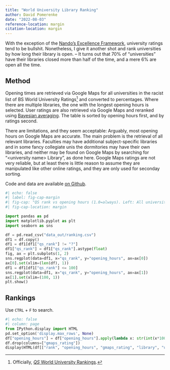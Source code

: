 ```yaml
---
title: "World University Library Ranking"
author: David Pomerenke
date: "2022-08-03"
reference-location: margin
citation-location: margin
---
```


With the exception of the [Nando's Excellence Framework](https://bantshire.github.io/blog-nandos.html), university ratings tend to be bullshit. Nonetheless, I give it another shot and rank universities by how long their library is open. -- It turns out that 70% of "universities" have their libraries closed more than half of the time, and a mere 6% are open all the time.

## Method

Opening times are retrieved via Google Maps for all universities in the racist list of BS World University Ratings^[Officially, [_QS_ World University Rankings](https://www.topuniversities.com/university-rankings/world-university-rankings/2023).] and converted to percentages. Where there are multiple libraries, the one with the longest opening hours is selected. User ratings are also retrieved via Google Maps and reranked using [Bayesian averaging](https://www.algolia.com/doc/guides/managing-results/must-do/custom-ranking/how-to/bayesian-average/). The table is sorted by opening hours first, and by ratings second.

There are limitations, and they seem acceptable: Arguably, most opening hours on Google Maps are accurate. The main problem is the retrieval of all relevant libraries. Faculties may have additional subject-specific libraries and in some fancy collegiate unis the dormitories may have their own libraries, and neither may be found on Google Maps by searching for "\<university name\> Library", as done here. Google Maps ratings are not very reliable, but at least there is little reason to assume they are manipulated like other online ratings, and they are only used for seconday sorting.

Code and data are available [on Github](https://github.com/davidpomerenke/library-ranking).

```python
#| echo: false
#| label: fig-cap-margin
#| fig-cap: "QS rank vs opening hours (1.0=always). Left: All universities. Right: Only top 100 QS ranked universities. There is no clear correlation."
#| fig-cap-location: margin

import pandas as pd
import matplotlib.pyplot as plt
import seaborn as sns

df = pd.read_csv("data_out/ranking.csv")
df1 = df.copy()
df1 = df1[df1["qs_rank"] != "?"]
df1["qs_rank"] = df1["qs_rank"].astype(float)
fig, ax = plt.subplots(1, 2)
sns.regplot(data=df1, x="qs_rank", y="opening_hours", ax=ax[0])
ax[0].set(xlim=(len(df), 1))
df1 = df1[df1["qs_rank"] <= 100]
sns.regplot(data=df1, x="qs_rank", y="opening_hours", ax=ax[1])
ax[1].set(xlim=(100, 1))
plt.show()
```

## Rankings

Use `CTRL` + `F` to search.

```python
#| echo: false
#| column: page
from IPython.display import HTML
pd.set_option('display.max_rows', None)
df["opening_hours"] = df["opening_hours"].apply(lambda x: str(int(x*100))+"%")
df.drop(columns=["gmaps_rating"])
display(HTML(df[["rank", "opening_hours", "gmaps_rating", "library", "uni"]].to_html(index=False)))
```
